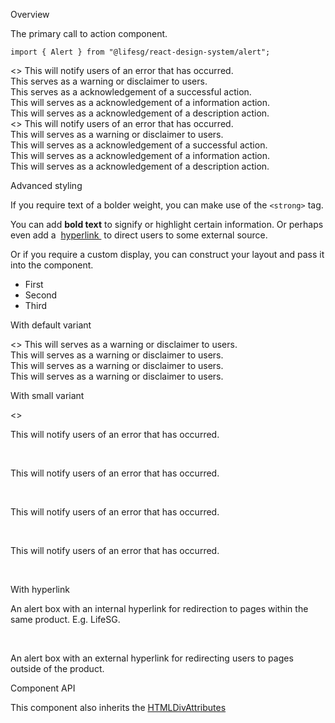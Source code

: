 
<Meta title="Modules/Alert" component={Alert} />

<Title>Alert</Title>

<Secondary>Overview</Secondary>

The primary call to action component.

```tsx
import { Alert } from "@lifesg/react-design-system/alert";
```

<Canvas>
    <Story name="Alert">
        <>
            <Alert type="error">
                This will notify users of an error that has occurred.
            </Alert>
            <br />
            <Alert type="warning">
                This serves as a warning or disclaimer to users.
            </Alert>
            <br />
            <Alert type="success">
                This serves as a acknowledgement of a successful action.
            </Alert>
            <br />
            <Alert type="information">
                This will serves as a acknowledgement of a information action.
            </Alert>
            <br />
            <Alert type="description">
                This will serves as a acknowledgement of a description action.
            </Alert>
            <br />
        </>
    </Story>
</Canvas>

<Canvas>
    <Story name="With Icons">
        <>
            <Alert type="error" enableIcon>
                This will notify users of an error that has occurred.
            </Alert>
            <br />
            <Alert type="warning" enableIcon>
                This will serves as a warning or disclaimer to users.
            </Alert>
            <br />
            <Alert type="success" enableIcon>
                This will serves as a acknowledgement of a successful action.
            </Alert>
            <br />
            <Alert type="information" enableIcon>
                This will serves as a acknowledgement of a information action.
            </Alert>
            <br />
            <Alert type="description" enableIcon>
                This will serves as a acknowledgement of a description action.
            </Alert>
            <br />
        </>
    </Story>
</Canvas>

<Heading3>Advanced styling</Heading3>

If you require text of a bolder weight, you can make use of the `<strong>` tag.

<Canvas>
    <Story name="With bold text">
        <Alert type="success">
            <p>
                You can add <strong>bold text</strong> to signify or highlight
                certain information. Or perhaps even add a&nbsp;
                <a href="https://life.gov.sg" target="_blank" rel="noreferrer">
                    hyperlink
                </a>
                &nbsp;to direct users to some external source.
            </p>
        </Alert>
    </Story>
</Canvas>

Or if you require a custom display, you can construct your layout and pass it into the component.

<Canvas>
    <Story name="With custom display">
        <Alert type="error">
            <ul style={{ display: "flex" }}>
                <li
                    style={{
                        marginRight: "1rem",
                        border: "1px solid red",
                        padding: "1rem",
                        color: "red",
                    }}
                >
                    First
                </li>
                <li
                    style={{
                        marginRight: "1rem",
                        border: "1px solid blue",
                        padding: "1rem",
                        color: "blue",
                    }}
                >
                    Second
                </li>
                <li
                    style={{
                        marginRight: "1rem",
                        border: "1px solid green",
                        padding: "1rem",
                        color: "green",
                    }}
                >
                    Third
                </li>
            </ul>
        </Alert>
    </Story>
</Canvas>

<Heading3>With default variant</Heading3>

<Canvas>
    <Story name="With default size">
        <>
            <Alert type="warning">
                This will serves as a warning or disclaimer to users.
            </Alert>
            <br />
            <Alert
                type="warning"
                linkIconType="internalLink"
                actionLink={{
                    children: "Hyperlink",
                    href: "https://www.google.com",
                    target: "_blank",
                    rel: "noopener noreferrer",
                }}
            >
                This will serves as a warning or disclaimer to users.
            </Alert>
            <br />
            <Alert type="warning" enableIcon>
                This will serves as a warning or disclaimer to users.
            </Alert>
            <br />
            <Alert
                type="description"
                enableIcon
                type="warning"
                linkIconType="internalLink"
                actionLink={{
                    children: "Hyperlink",
                    href: "https://www.google.com",
                    target: "_blank",
                    rel: "noopener noreferrer",
                }}
            >
                This will serves as a warning or disclaimer to users.
            </Alert>
            <br />
        </>
    </Story>
</Canvas>

<Heading3>With small variant</Heading3>

<Canvas>
    <Story name="With small size">
        <>
            <Alert type="error" sizeType="small">
                <p>This will notify users of an error that has occurred.</p>
            </Alert>
            <br />
            <Alert
                type="error"
                sizeType="small"
                linkIconType="internalLink"
                actionLink={{
                    children: "Hyperlink",
                    href: "https://www.google.com",
                    target: "_blank",
                    rel: "noopener noreferrer",
                }}
            >
                <p>This will notify users of an error that has occurred.</p>
            </Alert>
            <br />
            <Alert type="error" enableIcon sizeType="small">
                <p>This will notify users of an error that has occurred.</p>
            </Alert>
            <br />
            <Alert
                type="error"
                enableIcon
                sizeType="small"
                linkIconType="internalLink"
                actionLink={{
                    children: "Hyperlink",
                    href: "https://www.google.com",
                    target: "_blank",
                    rel: "noopener noreferrer",
                }}
            >
                <p>This will notify users of an error that has occurred.</p>
            </Alert>
            <br />
        </>
    </Story>
</Canvas>

<Heading3>With hyperlink</Heading3>

<Canvas>
    <Story name="With hyperlink">
        <Alert
            type="warning"
            linkIconType="internalLink"
            actionLink={{
                children: "Hyperlink",
                href: "https://www.life.gov.sg/",
                target: "_blank",
                rel: "noopener noreferrer",
            }}
        >
            <p>
                An alert box with an internal hyperlink for redirection to pages
                within the same product. E.g. LifeSG.
            </p>
        </Alert>
        <br />
        <Alert
            type="success"
            linkIconType="externalLink"
            actionLink={{
                children: "Hyperlink",
                href: "https://www.google.com",
                target: "_blank",
                rel: "noopener noreferrer",
            }}
        >
            <p>
                An alert box with an external hyperlink for redirecting users to
                pages outside of the product.
            </p>
        </Alert>
    </Story>
</Canvas>

<Secondary>Component API</Secondary>

This component also inherits the [HTMLDivAttributes](https://developer.mozilla.org/en-US/docs/Web/API/HTMLDivElement)

<PropsTable />
